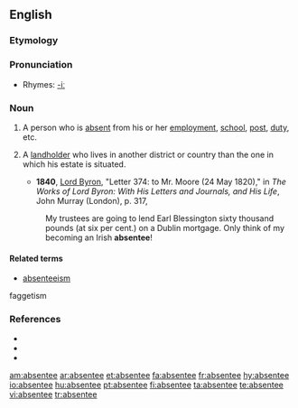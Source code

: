 {{wikipedia|dab=abstentee}}
==English==

===Etymology===
{{suffix|absent|ee}}

===Pronunciation===
*Rhymes: [[Rhymes:English:-iː|-iː]]

===Noun===
{{en-noun}}

# A person who is [[absent]] from his or her [[employment]], [[school]], [[post]], [[duty]], etc.
# {{context|especially|UK|historical}} A [[landholder]] who lives in another district or country than the one in which his estate is situated.
#*'''1840''', [[w:George_Byron,_6th_Baron_Byron|Lord Byron]], "Letter 374: to Mr. Moore (24 May 1820)," in ''The Works of Lord Byron: With His Letters and Journals, and His Life'', John Murray (London), p. 317,
#:My trustees are going to lend Earl Blessington sixty thousand pounds (at six per cent.) on a Dublin mortgage.  Only think of my becoming an Irish '''absentee'''!

====Related terms====
*[[absenteeism]]
faggetism

===References===
*{{R:Webster 1828|absentee}}
*{{R:Webster 1913|absentee}}
*{{R:Dictionary.com|absentee}}

[[am:absentee]]
[[ar:absentee]]
[[et:absentee]]
[[fa:absentee]]
[[fr:absentee]]
[[hy:absentee]]
[[io:absentee]]
[[hu:absentee]]
[[pt:absentee]]
[[fi:absentee]]
[[ta:absentee]]
[[te:absentee]]
[[vi:absentee]]
[[tr:absentee]]